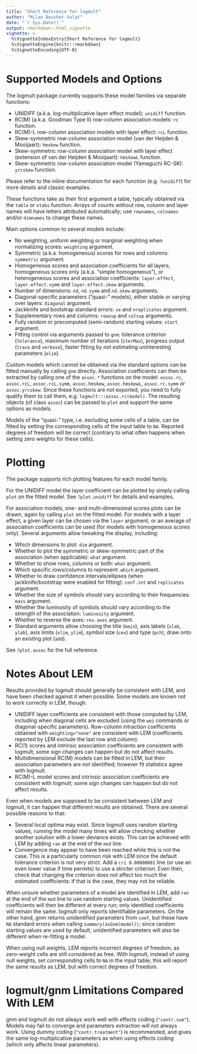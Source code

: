 ```yaml
---
title: "Short Reference for logmult"
author: "Milan Bouchet-Valat"
date: "`r Sys.Date()`"
output: rmarkdown::html_vignette
vignette: >
  %\VignetteIndexEntry{Short Reference for logmult}
  %\VignetteEngine{knitr::rmarkdown}
  %\VignetteEncoding{UTF-8}
---
```


# Supported Models and Options

The logmult package currently supports these model families via separate functions:

* UNIDIFF (a.k.a. log-multiplicative layer effect model): `unidiff` function.
* RC(M) (a.k.a. Goodman Type II) row-column association models: `rc` function.
* RC(M)-L row-column association models with layer effect: `rcL` function.
* Skew-symmetric row-column association model (van der Heijden & Mooijaart): `hmskew` function.
* Skew-symmetric row-column association model with layer effect (extension of
  van der Heijden & Mooijaart): `hmskewL` function.
* Skew-symmetric row-column association model (Yamaguchi RC-SK): `yrcskew` function.

Please refer to the inline documentation for each function (e.g. `?unidiff`) for more details
and classic examples.

These functions take as their first argument a table, typically obtained via the `table`
or `xtabs` function. Arrays of counts without row, column and layer names will have
letters attributed automatically; use `rownames`, `colnames` and/or `dimnames` to change
these names.

Main options common to several models include:

* No weighting, uniform weighting or marginal weighting when normalizing scores:
  `weighting` argument.
* Symmetric (a.k.a. homogeneous) scores for rows and columns: `symmetric` argument.
* Homogeneous scores and association coefficients for all layers, homogeneous scores only
  (a.k.a. "simple homogeneous"), or heterogeneous scores and association coefficients:
  `layer.effect`, `layer.effect.symm` and `layer.effect.skew` arguments.
* Number of dimensions: `nd`, `nd.symm` and `nd.skew` arguments.
* Diagonal-specific parameters ("quasi-" models), either stable or varying over layers:
  `diagonal` argument.
* Jackknife and bootstrap standard errors: `se` and `nreplicates` argument.
* Supplementary rows and columns: `rowsup` and `colsup` arguments.
* Fully random or precomputed (semi-random) starting values: `start` argument.
* Fitting control via arguments passed to `gnm`: tolerance criterion (`tolerance`),
  maximum number of iterations (`iterMax`), progress output (`trace` and `verbose`),
  faster fitting by not estimating uninteresting parameters (`elim`).

Custom models which cannot be obtained via the standard options can be fitted manually
by calling `gnm` directly. Association coefficients can then be extracted by calling one of
the `assoc.*` functions on the model: `assoc.rc`, `assoc.rcL`, `assoc.rcL.symm`,
`assoc.hmskew`, `assoc.hmskewL`, `assoc.rc.symm` or `assoc.yrcskew`. Since these functions
are not exported, you need to fully qualify them to call them, e.g. `logmult:::assoc.rc(model)`.
The resulting objects (of class `assoc`) can be passed to `plot` and support the same options
as models.

Models of the "quasi-" type, i.e. excluding some cells of a table, can be fitted by setting
the corresponding cells of the input table to `NA`. Reported degrees of freedom will be correct
(contrary to what often happens when setting zero weights for these cells).

# Plotting

The package supports rich plotting features for each model family.

For the UNIDIFF model the layer coefficient can be plotted by simply calling `plot`
on the fitted model. See `?plot.unidiff` for details and examples.

For association models, one- and multi-dimensional scores plots can be drawn, again by calling
`plot` on the fitted model. For models with a layer effect, a given layer can be chosen via the
`layer` argument, or an average of association coefficients can be used (for models with
homogeneous scores only). Several arguments allow tweaking the display, including:

* Which dimensions to plot: `dim` argument.
* Whether to plot the symmetric or skew-symmetric part of the association (when applicable):
  `what` argument.
* Whether to show rows, columns or both: `what` argument.
* Which specific rows/columns to represent: `which` argument.
* Whether to draw confidence intervals/ellipses (when jackknife/bootstrap were enabled
  for fitting): `conf.int` and `replicates` argument.
* Whether the size of symbols should vary according to their frequencies: `mass` argument.
* Whether the luminosity of symbols should vary according to the strength of the association:
  `luminosity` argument.
* Whether to reverse the axes: `rev.axes` argument.
* Standard arguments allow choosing the title (`main`), axis labels (`xlab`, `ylab`),
  axis limits (`xlim`, `ylim`), symbol size (`cex`) and type (`pch`), draw onto an existing
  plot (`add`).

See `?plot.assoc` for the full reference.

# Notes About LEM

Results provided by logmult should generally be consistent with LEM, and have been checked
against it when possible. Some models are known not to work correctly in LEM, though.

* UNIDIFF layer coefficients are consistent with those computed by LEM, including when diagonal
  cells are excluded (using the `wei` commands or diagonal-specific parameters).
  Row-column intraction coefficients obtained with `weighting="none"` are consistent with LEM
  (coefficients reported by LEM exclude the last row and column).
* RC(1) scores and intrinsic association coefficients are consistent with logmult; some sign
  changes can happen but do not affect results.
* Multidimensional RC(M) models can be fitted in LEM, but their association parameters
  are not identified; however fit statistics agree with logmult.
* RC(M)-L model scores and intrinsic association coefficients are consistent with logmult;
  some sign changes can happen but do not affect results.

Even when models are supposed to be consistent between LEM and logmult, it can happen that
different results are obtained. There are several possible reasons to that:

* Several local optima may exist. Since logmult uses random starting values, running the model
  many times will allow checking whether another solution with a lower deviance exists. This can
  be achieved with LEM by adding `ran` at the end of the `mod` line.
* Convergence may appear to have been reached while this is not the case. This is a
  particularly common risk with LEM since the default tolerance criterion is not very strict.
  Add a `cri 0.00000001` line (or use an even lower value if time permits) to use a stricter
  criterion. Even then, check that changing the criterion does not affect
  too much the estimated coefficients: if that is the case, they may not be reliable.

When unsure whether parameters of a model are identified in LEM, add `ran` at the end
of the `mod` line to use random starting values. Unidentified coefficients will then be
different at every run; only identified coefficients will remain the same. logmult only
reports identifiable parameters. On the other hand, gnm returns unidentified parameters
from `coef`, but these have `NA` standard errors when calling `summary(asGnm(model))`;
since random starting values are used by default, unidentified parameters will also be
different when re-fitting a model.

When using null weights, LEM reports incorrect degrees of freedom, as zero-weight cells
are still considered as free. With logmult, instead of using null weights, set corresponding
cells to `NA` in the input table; this will report the same results as LEM, but with correct
degrees of freedom.

# logmult/gnm Limitations Compared With LEM

gnm and logmult do not always work well with effects coding (`"contr.sum"`). Models may fail
to converge and parameters extraction will not always work. Using dummy coding
(`"contr.treatment"`) is recommended, and gives the same log-multiplicative parameters as
when using effects coding (which only affects linear parameters).

